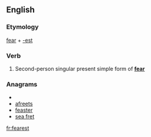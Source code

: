 ==English==

===Etymology===
[[fear]] + [[-est]]

===Verb===
{{en-verb form}}

# {{archaic}} Second-person singular present simple form of '''[[fear]]'''

===Anagrams===
* {{alphagram|aeefrst}}
* [[afreets#English|afreets]]
* [[feaster#English|feaster]]
* [[sea fret#English|sea fret]]


[[fr:fearest]]